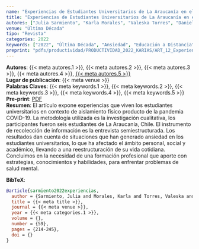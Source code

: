 ```yaml
---
name: "Experiencias de Estudiantes Universitarios de La Araucanía en el Contexto de Aislamiento Físico"
title: "Experiencias de Estudiantes Universitarios de La Araucanía en el Contexto de Aislamiento Físico" 
autores: ["Julia Sarmiento", "Karla Morales", "Valeska Torres", "Daniela Vicente", "Katerin Arias"]
venue: "Última Década"
tipo: "Revista"
categories: 2022
keywords: ["2022", "Última Década", "Ansiedad", "Educación a Distancia", "Covid-19"]
preprint: "pdfs/productividad/PRODUCTIVIDAD_2022_KARIAS/ART_12_Experiencias EST_UNIV_Sarmiento_ARIAS ET AL_SCIELO_2022.pdf"
---
```

**Autores**: {{< meta autores.1 >}}, {{< meta autores.2 >}}, {{< meta autores.3 >}}, {{< meta autores.4 >}}, [{{< meta autores.5 >}}](../members/current/Katerin Arias.qmd)  
**Lugar de publicación**: {{< meta venue >}}     
**Palabras Claves**: {{< meta keywords.1 >}}, {{< meta keywords.2 >}}, {{< meta keywords.3 >}}, {{< meta keywords.4 >}}, {{< meta keywords.5 >}}  
**Pre-print**: [PDF](../{{< meta preprint >}})    
**Resumen**: El artículo expone experiencias que viven los estudiantes universitarios en contexto de aislamiento físico producto de la pandemia COVID-19. La metodología utilizada es la investigación cualitativa, los participantes fueron seis estudiantes de La Araucanía, Chile. El instrumento de recolección de información es la entrevista semiestructurada. Los resultados dan cuenta de situaciones que han generado ansiedad en los estudiantes universitarios, lo que ha afectado el ámbito personal, social y académico, llevando a una reestructuración de su vida cotidiana. Concluimos en la necesidad de una formación profesional que aporte con estrategias, conocimientos y habilidades, para enfrentar problemas de salud mental.


**BibTeX**:
```bibtex
@article{sarmiento2022experiencias,
  author = {Sarmiento, Julia and Morales, Karla and Torres, Valeska and Vicente, Daniela and Arias, Katerin},
  title = {{< meta title >}},
  journal = {{< meta venue >}},
  year = {{< meta categories.1 >}},
  volume = {},
  number = {59},
  pages = {214-245},
  doi = {}
}
```
